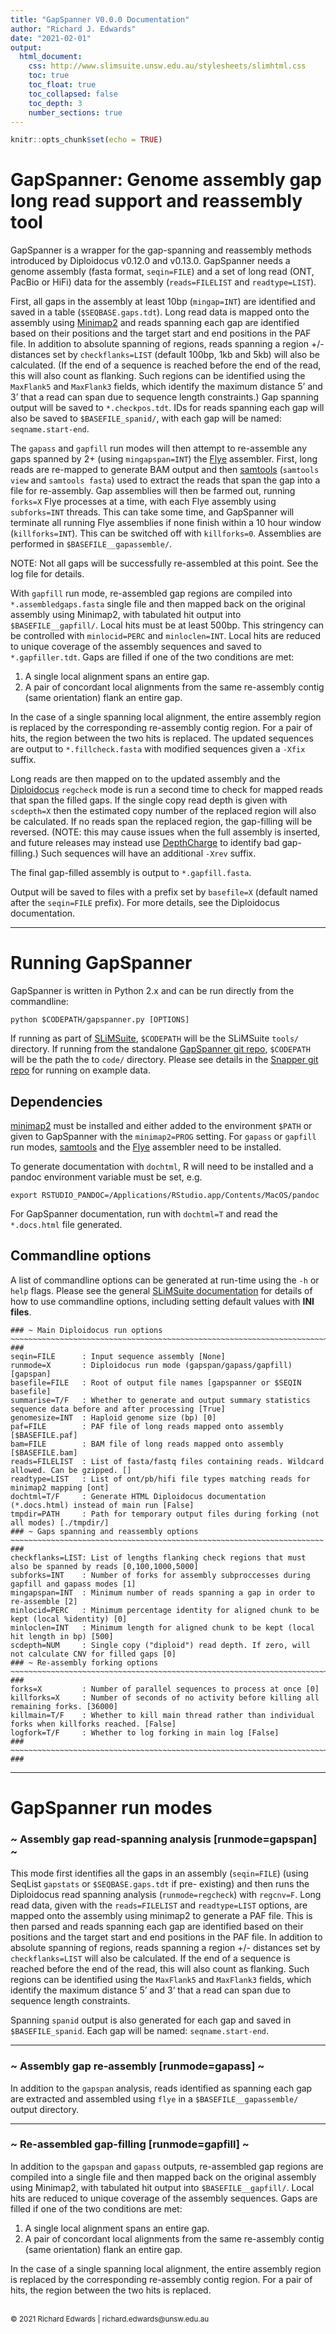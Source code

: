```yaml
---
title: "GapSpanner V0.0.0 Documentation"
author: "Richard J. Edwards"
date: "2021-02-01"
output:
  html_document:
    css: http://www.slimsuite.unsw.edu.au/stylesheets/slimhtml.css
    toc: true
    toc_float: true
    toc_collapsed: false
    toc_depth: 3
    number_sections: true
---
```



```r
knitr::opts_chunk$set(echo = TRUE)
```


<a name="Top" />


# GapSpanner: Genome assembly gap long read support and reassembly tool

GapSpanner is a wrapper for the gap-spanning and reassembly methods introduced by Diploidocus v0.12.0 and v0.13.0.
GapSpanner needs a genome assembly (fasta format, `seqin=FILE`) and a set of long read (ONT, PacBio or HiFi) data
for the assembly (`reads=FILELIST` and `readtype=LIST`).

First, all gaps in the assembly at least 10bp (`mingap=INT`) are identified and saved in a table
(`$SEQBASE.gaps.tdt`). Long read data is mapped onto the assembly using [Minimap2](https://github.com/lh3/minimap2)
and reads spanning each gap are identified based on their positions and the target start and end positions in the PAF
file. In addition to absolute spanning of regions, reads spanning a region +/- distances set by `checkflanks=LIST`
(default 100bp, 1kb and 5kb) will also be calculated. (If the end of a sequence is reached before the end of the read,
this will also count as flanking. Such regions can be identified using the `MaxFlank5` and `MaxFlank3` fields, which
identify the maximum distance 5' and 3' that a read can span due to sequence length constraints.) Gap spanning output
will be saved to `*.checkpos.tdt`. IDs for reads spanning each gap will also be saved to `$BASEFILE_spanid/`, with
each gap will be named: `seqname.start-end`.

The `gapass` and `gapfill` run modes will then attempt to re-assemble any gaps spanned by 2+ (using `mingapspan=INT`)
the [Flye](https://github.com/fenderglass/Flye) assembler. First, long reads are re-mapped to generate BAM output and
then [samtools](http://www.htslib.org/) (`samtools view` and `samtools fasta`) used to extract the reads that span
the gap into a file for re-assembly. Gap assemblies will then be farmed out, running `forks=X`
Flye processes at a time, with each Flye assembly using `subforks=INT` threads. This can take some time, and
GapSpanner will terminate all running Flye assemblies if none finish within a 10 hour window (`killforks=INT`). This
can be switched off with `killforks=0`. Assemblies are performed in `$BASEFILE__gapassemble/`.

NOTE: Not all gaps will be successfully re-assembled at this point. See the log file for details.

With `gapfill` run mode, re-assembled gap regions are compiled into `*.assembledgaps.fasta` single file and then
mapped back on the original assembly using Minimap2, with tabulated hit output into `$BASEFILE__gapfill/`. Local hits
must be at least 500bp. This stringency can be controlled with `minlocid=PERC` and `minloclen=INT`. Local hits
are reduced to unique coverage of the assembly sequences and saved to `*.gapfiller.tdt`. Gaps are filled if one of
the two conditions are met:

1. A single local alignment spans an entire gap.
2. A pair of concordant local alignments from the same re-assembly contig (same orientation) flank an entire gap.

In the case of a single spanning local alignment, the entire assembly region is replaced by the corresponding
re-assembly contig region. For a pair of hits, the region between the two hits is replaced. The updated sequences are
output to `*.fillcheck.fasta` with modified sequences given a `-Xfix` suffix.

Long reads are then mapped on to the updated assembly and the [Diploidocus](https://github.com/slimsuite/diploidocus)
`regcheck` mode is run a second time to check for mapped reads that span the filled gaps. If the single copy read
depth is given with `scdepth=X` then the estimated copy number of the replaced region will also be calculated.
If no reads span the replaced region, the gap-filling will be reversed. (NOTE: this may cause issues when the full
assembly is inserted, and future releases may instead use [DepthCharge](https://github.com/slimsuite/depthcharge) to
identify bad gap-filling.) Such sequences will have an additional `-Xrev` suffix.

The final gap-filled assembly is output to `*.gapfill.fasta`.

Output will be saved to files with a prefix set by `basefile=X` (default named after the `seqin=FILE` prefix).
For more details, see the Diploidocus documentation.

---

# Running GapSpanner

GapSpanner is written in Python 2.x and can be run directly from the commandline:

    python $CODEPATH/gapspanner.py [OPTIONS]

If running as part of [SLiMSuite](http://slimsuite.blogspot.com/), `$CODEPATH` will be the SLiMSuite `tools/`
directory. If running from the standalone [GapSpanner git repo](https://github.com/slimsuite/gapspanner), `$CODEPATH`
will be the path the to `code/` directory. Please see details in the [Snapper git repo](https://github.com/slimsuite/gapspanner)
for running on example data.

## Dependencies

[minimap2](https://github.com/lh3/minimap2) must be installed and either added to the environment `$PATH` or given to
GapSpanner with the `minimap2=PROG` setting. For `gapass` or `gapfill` run modes, [samtools](http://www.htslib.org/)
and the [Flye](https://github.com/fenderglass/Flye) assembler need to be installed.

To generate documentation with `dochtml`, R will need to be installed and a pandoc environment variable must be set, e.g.

    export RSTUDIO_PANDOC=/Applications/RStudio.app/Contents/MacOS/pandoc

For GapSpanner documentation, run with `dochtml=T` and read the `*.docs.html` file generated.

## Commandline options

A list of commandline options can be generated at run-time using the `-h` or `help` flags. Please see the general
[SLiMSuite documentation](http://slimsuite.blogspot.com/2013/08/command-line-options.html) for details of how to
use commandline options, including setting default values with **INI files**.

```
### ~ Main Diploidocus run options ~~~~~~~~~~~~~~~~~~~~~~~~~~~~~~~~~~~~~~~~~~~~~~~~~~~~~~~~~~~~~~~~~~~~~~~~~~~~~~ ###
seqin=FILE      : Input sequence assembly [None]
runmode=X       : Diploidocus run mode (gapspan/gapass/gapfill) [gapspan]
basefile=FILE   : Root of output file names [gapspanner or $SEQIN basefile]
summarise=T/F   : Whether to generate and output summary statistics sequence data before and after processing [True]
genomesize=INT  : Haploid genome size (bp) [0]
paf=FILE        : PAF file of long reads mapped onto assembly [$BASEFILE.paf]
bam=FILE        : BAM file of long reads mapped onto assembly [$BASEFILE.bam]
reads=FILELIST  : List of fasta/fastq files containing reads. Wildcard allowed. Can be gzipped. []
readtype=LIST   : List of ont/pb/hifi file types matching reads for minimap2 mapping [ont]
dochtml=T/F     : Generate HTML Diploidocus documentation (*.docs.html) instead of main run [False]
tmpdir=PATH     : Path for temporary output files during forking (not all modes) [./tmpdir/]
### ~ Gaps spanning and reassembly options ~~~~~~~~~~~~~~~~~~~~~~~~~~~~~~~~~~~~~~~~~~~~~~~~~~~~~~~~~~~~~~~~~~~~~~ ###
checkflanks=LIST: List of lengths flanking check regions that must also be spanned by reads [0,100,1000,5000]
subforks=INT    : Number of forks for assembly subproccesses during gapfill and gapass modes [1]
mingapspan=INT  : Minimum number of reads spanning a gap in order to re-assemble [2]
minlocid=PERC   : Minimum percentage identity for aligned chunk to be kept (local %identity) [0]
minloclen=INT   : Minimum length for aligned chunk to be kept (local hit length in bp) [500]
scdepth=NUM     : Single copy ("diploid") read depth. If zero, will not calculate CNV for filled gaps [0]
### ~ Re-assembly forking options ~~~~~~~~~~~~~~~~~~~~~~~~~~~~~~~~~~~~~~~~~~~~~~~~~~~~~~~~~~~~~~~~~~~~~~~~~~~~~~~ ###
forks=X         : Number of parallel sequences to process at once [0]
killforks=X     : Number of seconds of no activity before killing all remaining forks. [36000]
killmain=T/F    : Whether to kill main thread rather than individual forks when killforks reached. [False]
logfork=T/F     : Whether to log forking in main log [False]
### ~~~~~~~~~~~~~~~~~~~~~~~~~~~~~~~~~~~~~~~~~~~~~~~~~~~~~~~~~~~~~~~~~~~~~~~~~~~~~~~~~~~~~~~~~~~~~~~~~~~~~~~~~~~~~ ###
```

---

# GapSpanner run modes

### ~ Assembly gap read-spanning analysis [runmode=gapspan] ~ ###

This mode first identifies all the gaps in an assembly (`seqin=FILE`) (using SeqList `gapstats` or `$SEQBASE.gaps.tdt` if pre-
existing) and then runs the Diploidocus read spanning analysis (`runmode=regcheck`) with `regcnv=F`. Long read data, given
with the `reads=FILELIST` and `readtype=LIST` options, are mapped onto the assembly using minimap2 to generate a PAF file.
This is then parsed and reads spanning each gap are identified based on their positions and the target start and end positions in the PAF file.
In addition to absolute spanning of regions, reads spanning a region +/- distances set by `checkflanks=LIST` will also be calculated. If the end of a
sequence is reached before the end of the read, this will also count as flanking. Such regions can be identified
using the `MaxFlank5` and `MaxFlank3` fields, which identify the maximum distance 5' and 3' that a read can span
due to sequence length constraints.

Spanning `spanid` output is also generated for each gap and saved in `$BASEFILE_spanid`. Each gap will be named:
`seqname.start-end`.

---

### ~ Assembly gap re-assembly [runmode=gapass] ~ ###

In addition to the `gapspan` analysis, reads identified as spanning each gap are extracted and assembled using `flye`
in a `$BASEFILE__gapassemble/` output directory.

---

### ~ Re-assembled gap-filling [runmode=gapfill] ~ ###

In addition to the `gapspan` and `gapass` outputs, re-assembled gap regions are compiled into a single file and then
mapped back on the original assembly using Minimap2, with tabulated hit output into `$BASEFILE__gapfill/`. Local hits
are reduced to unique coverage of the assembly sequences. Gaps are filled if one of the two conditions are met:

1. A single local alignment spans an entire gap.
2. A pair of concordant local alignments from the same re-assembly contig (same orientation) flank an entire gap.

In the case of a single spanning local alignment, the entire assembly region is replaced by the corresponding
re-assembly contig region. For a pair of hits, the region between the two hits is replaced.



<br>
<small>&copy; 2021 Richard Edwards | richard.edwards@unsw.edu.au</small>
